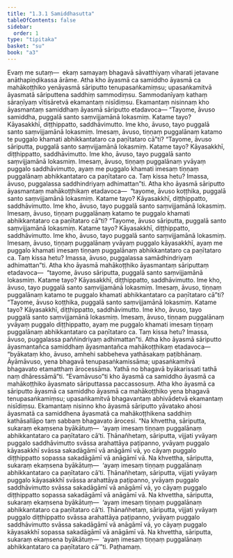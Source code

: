 ```yaml
---
title: "1.3.1 Samiddhasutta"
tableOfContents: false
sidebar:
  order: 1
type: "tipitaka"
basket: "su"
book: "a3"
---
```



<DynamicBreadcrumb />

<Division number="21" book="a3" bookNo="15" page="116">

<Paragraph number="93" book="a3">
Evaṃ me sutaṃ—  ekaṃ samayaṃ bhagavā sāvatthiyaṃ viharati jetavane anāthapiṇḍikassa ārāme. Atha kho āyasmā ca samiddho āyasmā ca mahākoṭṭhiko yenāyasmā sāriputto tenupasaṅkamiṃsu; upasaṅkamitvā āyasmatā sāriputtena saddhiṃ sammodiṃsu. Sammodanīyaṃ kathaṃ sāraṇīyaṃ vītisāretvā ekamantaṃ nisīdiṃsu. Ekamantaṃ nisinnaṃ kho āyasmantaṃ samiddhaṃ āyasmā sāriputto etadavoca—
</Paragraph>

<Paragraph number="94" book="a3">
“Tayome, āvuso samiddha, puggalā santo saṃvijjamānā lokasmiṃ. Katame tayo? Kāyasakkhī, diṭṭhippatto, saddhāvimutto. Ime kho, āvuso, tayo puggalā santo saṃvijjamānā lokasmiṃ. Imesaṃ, āvuso, tiṇṇaṃ puggalānaṃ katamo te puggalo khamati abhikkantataro ca paṇītataro cā”ti?
</Paragraph>

<Paragraph number="95" book="a3">
“Tayome, āvuso sāriputta, puggalā santo saṃvijjamānā lokasmiṃ. Katame tayo? Kāyasakkhī, diṭṭhippatto, saddhāvimutto. Ime kho, āvuso, tayo puggalā santo saṃvijjamānā lokasmiṃ. Imesaṃ, āvuso, tiṇṇaṃ puggalānaṃ yvāyaṃ puggalo saddhāvimutto, ayaṃ me puggalo khamati imesaṃ tiṇṇaṃ puggalānaṃ abhikkantataro ca paṇītataro ca. Taṃ kissa hetu? Imassa, āvuso, puggalassa saddhindriyaṃ adhimattan”ti.
</Paragraph>

<Paragraph number="96" book="a3">
Atha kho āyasmā sāriputto āyasmantaṃ mahākoṭṭhikaṃ etadavoca—  “tayome, āvuso koṭṭhika, puggalā santo saṃvijjamānā lokasmiṃ. Katame tayo? Kāyasakkhī, diṭṭhippatto, saddhāvimutto. Ime kho, āvuso, tayo puggalā santo saṃvijjamānā lokasmiṃ. Imesaṃ, āvuso, tiṇṇaṃ puggalānaṃ katamo te puggalo khamati abhikkantataro ca paṇītataro cā”ti?
</Paragraph>

<Paragraph number="97" book="a3">
“Tayome, āvuso sāriputta, puggalā santo saṃvijjamānā lokasmiṃ. Katame tayo? Kāyasakkhī, diṭṭhippatto, saddhāvimutto. Ime kho, āvuso, tayo puggalā santo saṃvijjamānā lokasmiṃ. Imesaṃ, āvuso, tiṇṇaṃ puggalānaṃ yvāyaṃ puggalo kāyasakkhī, ayaṃ me puggalo khamati imesaṃ tiṇṇaṃ puggalānaṃ abhikkantataro ca paṇītataro ca. Taṃ kissa hetu? Imassa, āvuso, puggalassa samādhindriyaṃ adhimattan”ti.
</Paragraph>

<Paragraph number="98" book="a3">
Atha kho āyasmā mahākoṭṭhiko āyasmantaṃ sāriputtaṃ etadavoca—  “tayome, āvuso sāriputta, puggalā santo saṃvijjamānā lokasmiṃ. Katame tayo? Kāyasakkhī, diṭṭhippatto, saddhāvimutto. Ime kho, āvuso, tayo puggalā santo saṃvijjamānā lokasmiṃ. Imesaṃ, āvuso, tiṇṇaṃ puggalānaṃ katamo te puggalo khamati abhikkantataro ca paṇītataro cā”ti?
</Paragraph>

<Paragraph number="99" book="a3">
“Tayome, āvuso koṭṭhika, puggalā santo saṃvijjamānā lokasmiṃ. Katame tayo? Kāyasakkhī, diṭṭhippatto, saddhāvimutto. Ime kho, āvuso, tayo puggalā santo saṃvijjamānā lokasmiṃ. Imesaṃ, āvuso, tiṇṇaṃ puggalānaṃ yvāyaṃ puggalo diṭṭhippatto, ayaṃ me puggalo khamati imesaṃ tiṇṇaṃ puggalānaṃ abhikkantataro ca paṇītataro ca. Taṃ kissa hetu? Imassa, āvuso, puggalassa paññindriyaṃ adhimattan”ti.
</Paragraph>

<Paragraph number="100" book="a3">
Atha kho āyasmā sāriputto āyasmantañca samiddhaṃ āyasmantañca mahākoṭṭhikaṃ etadavoca—  “byākataṃ kho, āvuso, amhehi sabbeheva yathāsakaṃ paṭibhānaṃ. Āyāmāvuso, yena bhagavā tenupasaṅkamissāma; upasaṅkamitvā bhagavato etamatthaṃ ārocessāma. Yathā no bhagavā byākarissati tathā naṃ dhāressāmā”ti. “Evamāvuso”ti kho āyasmā ca samiddho āyasmā ca mahākoṭṭhiko āyasmato sāriputtassa paccassosuṃ. Atha kho āyasmā ca sāriputto āyasmā ca samiddho āyasmā ca mahākoṭṭhiko yena bhagavā tenupasaṅkamiṃsu; upasaṅkamitvā bhagavantaṃ abhivādetvā ekamantaṃ nisīdiṃsu. Ekamantaṃ nisinno kho āyasmā sāriputto yāvatako ahosi āyasmatā ca samiddhena āyasmatā ca mahākoṭṭhikena saddhiṃ kathāsallāpo taṃ sabbaṃ bhagavato ārocesi.
</Paragraph>

<Paragraph number="101" book="a3">
“Na khvettha, sāriputta, sukaraṃ ekaṃsena byākātuṃ—  ‘ayaṃ imesaṃ tiṇṇaṃ puggalānaṃ abhikkantataro ca paṇītataro cā’ti. Ṭhānañhetaṃ, sāriputta, vijjati yvāyaṃ puggalo saddhāvimutto svāssa arahattāya paṭipanno, yvāyaṃ puggalo kāyasakkhī svāssa sakadāgāmī vā anāgāmī vā, yo cāyaṃ puggalo diṭṭhippatto sopassa sakadāgāmī vā anāgāmī vā.
</Paragraph>

<Paragraph number="102" book="a3">
Na khvettha, sāriputta, sukaraṃ ekaṃsena byākātuṃ—  ‘ayaṃ imesaṃ tiṇṇaṃ puggalānaṃ abhikkantataro ca paṇītataro cā’ti. Ṭhānañhetaṃ, sāriputta, vijjati yvāyaṃ puggalo kāyasakkhī svāssa arahattāya paṭipanno, yvāyaṃ puggalo saddhāvimutto svāssa sakadāgāmī vā anāgāmī vā, yo cāyaṃ puggalo diṭṭhippatto sopassa sakadāgāmī vā anāgāmī vā.
</Paragraph>

<Paragraph number="103" book="a3">
Na khvettha, sāriputta, sukaraṃ ekaṃsena byākātuṃ—  ‘ayaṃ imesaṃ tiṇṇaṃ puggalānaṃ abhikkantataro ca paṇītataro cā’ti. Ṭhānañhetaṃ, sāriputta, vijjati yvāyaṃ puggalo diṭṭhippatto svāssa arahattāya paṭipanno, yvāyaṃ puggalo saddhāvimutto svāssa sakadāgāmī vā anāgāmī vā, yo cāyaṃ puggalo kāyasakkhī sopassa sakadāgāmī vā anāgāmī vā.
</Paragraph>

<Paragraph number="104" book="a3">
Na khvettha, sāriputta, sukaraṃ ekaṃsena byākātuṃ—  ‘ayaṃ imesaṃ tiṇṇaṃ puggalānaṃ abhikkantataro ca paṇītataro cā’”ti.

</Paragraph>
</Division>

<Paragraph number="105" type="center" book="a3">
Paṭhamaṃ.
</Paragraph>